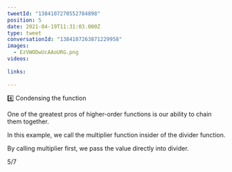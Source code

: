 ```yaml
---
tweetId: "1384107270552784898"
position: 5
date: 2021-04-19T11:31:03.000Z
type: tweet
conversationId: "1384107263871229958"
images:
  - EzVWODwUcAAoURG.png
videos:
  
links:
  
---
```

4️⃣ Condensing the function

One of the greatest pros of higher-order functions is our ability to chain them together. 

In this example, we call the multiplier function insider of the divider function. 

By calling multiplier first, we pass the value directly into divider.

5/7 
